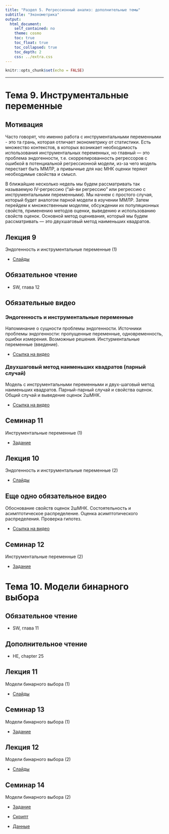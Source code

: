 ```yaml
---
title: "Раздел 5. Регрессионный анализ: дополнительные темы"
subtitle: "Эконометрика"
output:  
  html_document:  
    self_contained: no  
    theme: cosmo
    toc: true
    toc_float: true
    toc_collapsed: true
    toc_depth: 2
    css: ../extra.css
---
```


```r
knitr::opts_chunk$set(echo = FALSE)
```

---

# Тема 9. Инструментальные переменные

## Мотивация
Часто говорят, что именно работа с инструментальными переменными - это та грань, которая отличает эконометрику от статистики. Есть множество контекстов, в которых возникает необходимость использования инструментальных переменных, но главный --- это проблема эндогенности, т.е. скоррелированность регрессоров с ошибкой в потенциальной регрессионной модели, из-за чего модель перестает быть ММЛР, а привычные для нас МНК оценки теряют необходимые свойства и смысл. 

В ближайшие несколько недель мы будем рассматривать так называемую IV-регрессию (“ай-ви регрессию” или регрессию с инструментальными переменными). Мы начнем с простого случая, который будет аналогом парной модели в изучении ММЛР. Затем перейдем к множественным моделям, обсуждении их популяционных свойств, применению методов оценки, выведению и использованию свойств оценок. Основной метод оценивания, который мы будем рассматривать --- это двухшаговый метод наименьших квадратов.


## Лекция 9
Эндогенность и инструментальные переменные (1)

- [Слайды](lect09_IV.pdf)


## Обязательное чтение

- SW, глава 12


## Обязательные видео

### Эндогенность и инструментальные переменные
Напоминание о сущности проблемы эндогенности. Источники проблемы эндогенности: пропущенные переменные, одновременность, ошибки измерения. Возможные решения. Инстурментальные переменные (введение).

- [Ссылка на видео](https://drive.google.com/file/d/1BzQk1kP8gSODQ3fMNTvx2XecY5vEBig1/view)

### Двухшаговый метод наименьших квадратов (парный случай)
Модель с инструментальными переменными и двух-шаговый метод наименьших квадратов. Парный-парный случай и свойства оценок. Общий случай и выведение оценок 2шМНК.

- [Ссылка на видео](https://drive.google.com/file/d/10BEKLUZSiv60ePQsQ4TkE4LwAhvPmWop/view)

## Семинар 11
Инструментальные переменные (1)

- [Задание](sem11_IV.html)

## Лекция 10
Эндогенность и инструментальные переменные (2)

- [Слайды](lect10_IV2.pdf)

## Еще одно обязательное видео
Обоснование свойств оценок 2шМНК. Состоятельность и асимптотическое распределение. Оценка асимптотического распределения. Проверка гипотез.

- [Ссылка на видео](https://drive.google.com/file/d/1VeT0lL7CM2kar0ragGs6EYoFEIcN6wR5/view)

## Семинар 12
Инструментальные переменные (2)

- [Задание](sem12_IV2.html)


# Тема 10. Модели бинарного выбора

## Обязательное чтение
- SW, глава 11

## Дополнительное чтение
- HE, chapter 25

## Лекция 11
Модели бинарного выбора (1)

- [Слайды](lect11_bin.pdf)

## Семинар 13
Модели бинарного выбора (1)

- [Задание](sem13_bin.html)

## Лекция 12
Модели бинарного выбора (2)

- [Слайды](lect12_bin2.pdf)

## Семинар 14
Модели бинарного выбора (2)

- [Задание](sem14_bin2.html)

- [Скрипт](sem14_bin2.R)

- [Данные](datasets/default.csv)